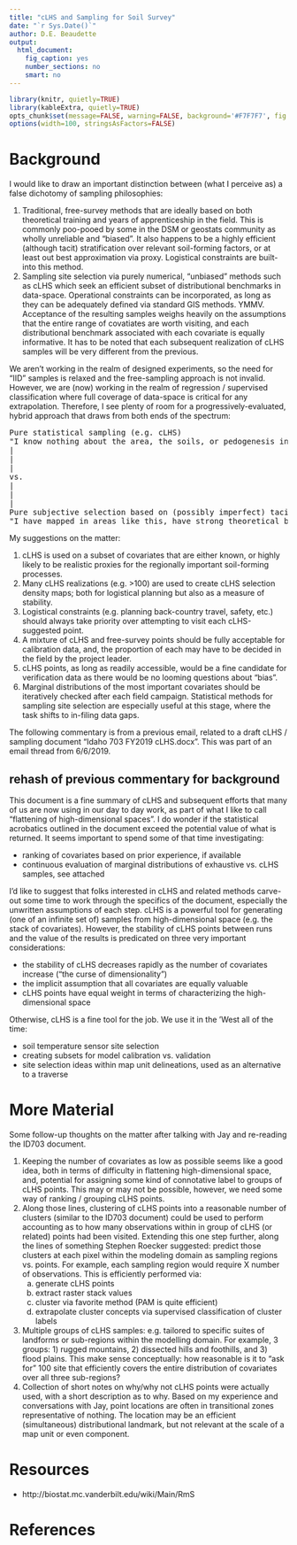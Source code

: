 ```yaml
---
title: "cLHS and Sampling for Soil Survey"
date: "`r Sys.Date()`"
author: D.E. Beaudette
output:
  html_document:
    fig_caption: yes
    number_sections: no
    smart: no
---
```

  
```r
library(knitr, quietly=TRUE)
library(kableExtra, quietly=TRUE)
opts_chunk$set(message=FALSE, warning=FALSE, background='#F7F7F7', fig.retina=2, dev='png', tidy=FALSE, verbose=FALSE, fig.align='center', echo=FALSE)
options(width=100, stringsAsFactors=FALSE)
```

# Background

I would like to draw an important distinction between (what I perceive as) a false dichotomy of sampling philosophies:

   1. Traditional, free-survey methods that are ideally based on both theoretical training and years of apprenticeship in the field. This is commonly poo-pooed by some in the DSM or geostats community as wholly unreliable and "biased". It also happens to be a highly efficient (although tacit) stratification over relevant soil-forming factors, or at least out best approximation via proxy. Logistical constraints are built-into this method.
  2. Sampling site selection via purely numerical, "unbiased" methods such as cLHS which seek an efficient subset of distributional benchmarks in data-space. Operational constraints can be incorporated, as long as they can be adequately defined via standard GIS methods. YMMV. Acceptance of the resulting samples weighs heavily on the assumptions that the entire range of covatiates are worth visiting, and each distributional benchmark associated with each covariate is equally informative. It has to be noted that each subsequent realization of cLHS samples will be very different from the previous.

We aren't working in the realm of designed experiments, so the need for "IID" samples is relaxed and the free-sampling approach is not invalid. However, we are (now) working in the realm of regression / supervised classification where full coverage of data-space is critical for any extrapolation. Therefore, I see plenty of room for a progressively-evaluated, hybrid approach that draws from both ends of the spectrum:

<pre>
Pure statistical sampling (e.g. cLHS)
"I know nothing about the area, the soils, or pedogenesis in general".
|
|
|
vs.
|
|
|
Pure subjective selection based on (possibly imperfect) tacit knowledge
"I have mapped in areas like this, have strong theoretical background, and confident in my selection".
</pre>

My suggestions on the matter:

   1. cLHS is used on a subset of covariates that are either known, or highly likely to be realistic proxies for the regionally important soil-forming processes.
   2. Many cLHS realizations (e.g. >100) are used to create cLHS selection density maps; both for logistical planning but also as a measure of stability.
   3. Logistical constraints (e.g. planning back-country travel, safety, etc.) should always take priority over attempting to visit each cLHS-suggested point.
   4. A mixture of cLHS and free-survey points should be fully acceptable for calibration data, and, the proportion of each may have to be decided in the field by the project leader.
   5. cLHS points, as long as readily accessible, would be a fine candidate for verification data as there would be no looming questions about "bias".
   6. Marginal distributions of the most important covariates should be iteratively checked after each field campaign. Statistical methods for sampling site selection are especially useful at this stage, where the task shifts to in-filing data gaps.


The following commentary is from a previous email, related to a draft cLHS / sampling document "Idaho 703 FY2019 cLHS.docx". This was part of an email thread from 6/6/2019.

## rehash of previous commentary for background
This document is a fine summary of cLHS and subsequent efforts that many of us are now using in our day to day work, as part of what I like to call "flattening of high-dimensional spaces". I do wonder if the statistical acrobatics outlined in the document exceed the potential value of what is returned. It seems important to spend some of that time investigating:

   * ranking of covariates based on prior experience, if available
   * continuous evaluation of marginal distributions of exhaustive vs. cLHS samples, see attached

I'd like to suggest that folks interested in cLHS and related methods carve-out some time to work through the specifics of the document, especially the unwritten assumptions of each step. cLHS is a powerful tool for generating (one of an infinite set of) samples from high-dimensional space (e.g. the stack of covariates). However, the stability of cLHS points between runs and the value of the results is predicated on three very important considerations:

   * the stability of cLHS decreases rapidly as the number of covariates increase ("the curse of dimensionality")
   * the implicit assumption that all covariates are equally valuable
   * cLHS points have equal weight in terms of characterizing the high-dimensional space

Otherwise, cLHS is a fine tool for the job. We use it in the 'West all of the time:

   * soil temperature sensor site selection
   * creating subsets for model calibration vs. validation
   * site selection ideas within map unit delineations, used as an alternative to a traverse


# More Material

Some follow-up thoughts on the matter after talking with Jay and re-reading the ID703 document.

   1. Keeping the number of covariates as low as possible seems like a good idea, both in terms of difficulty in flattening high-dimensional space, and, potential for assigning some kind of connotative label to groups of cLHS points. This may or may not be possible, however, we need some way of ranking / grouping cLHS points.
   2. Along those lines, clustering of cLHS points into a reasonable number of clusters (similar to the ID703 document) could be used to perform accounting as to how many observations within in group of cLHS (or related) points had been visited. Extending this one step further, along the lines of something Stephen Roecker suggested: predict those clusters at each pixel within the modeling domain as sampling regions vs. points. For example, each sampling region would require X number of observations. This is efficiently performed via:
      a. generate cLHS points
      b. extract raster stack values
      c. cluster via favorite method (PAM is quite efficient)
      d. extrapolate cluster concepts via supervised classification of cluster labels
   3. Multiple groups of cLHS samples: e.g. tailored to specific suites of landforms or sub-regions within the modelling domain. For example, 3 groups: 1) rugged mountains, 2) dissected hills and foothills, and 3) flood plains. This make sense conceptually: how reasonable is it to "ask for" 100 site that efficiently covers the entire distribution of covariates over all three sub-regions?
   4. Collection of short notes on why/why not cLHS points were actually used, with a short description as to why. Based on my experience and conversations with Jay, point locations are often in transitional zones representative of nothing. The location may be an efficient (simultaneous) distributional landmark, but not relevant at the scale of a map unit or even component.


# Resources

 * http://biostat.mc.vanderbilt.edu/wiki/Main/RmS

# References
 







